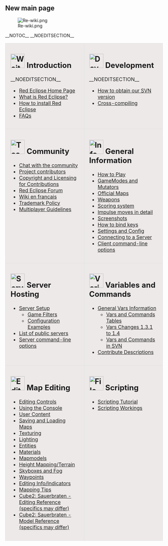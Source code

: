 == New main page ==

[[File:Re-wiki.png]]

__NOTOC__ __NOEDITSECTION__

<table cellspacing="10" style="width:100%">
<tr>
<td style="width:50%;margin:0; margin-top:10px; margin-right:5px; border:1px solid #dfdfdf; padding:0 1em 1em 1em; background-color:#EEE9E9; align:right;vertical-align:top;">

== [[File:Wait.png|45px]] Introduction == __NOEDITSECTION__
* [http://www.redeclipse.net/ Red Eclipse Home Page]
* [[What_is_Red_Eclipse|What is Red Eclipse?]]
* [[How_to_install| How to install Red Eclipse]]
* [[FAQ_for_Red_Eclipse|FAQs]]
</td>
<td style="width:50%;margin:0; margin-top:10px; margin-right:5px; border:1px solid #dfdfdf; padding:0 1em 1em 1em; background-color:#EEE9E9; align:right;vertical-align:top;">
== [[File:Dev-icon.png|45px]] Development == __NOEDITSECTION__
* [[Obtain_development_version|How to obtain our SVN version]]
* [[Cross-compile|Cross-compiling]]
</td>
</tr>

<tr>
<td style="width:50%;margin:0; margin-top:10px; margin-right:5px; border:1px solid #dfdfdf; padding:0 1em 1em 1em; background-color:#EEE9E9; align:right;vertical-align:top;">
== [[File:Team.png|45px]] Community ==
* [[IRC|Chat with the community]]
* [[Contributors|Project contributors]]
* [[Copyright_and_Licensing_for_Contributions|Copyright and Licensing for Contributions]]
* [http://www.redeclipse.net/forum Red Eclipse Forum]
* [[Main Page (French)|Wiki en français]]
* [[Trademark_Policy|Trademark Policy]]
* [[Multiplayer_Guidelines|Multiplayer Guidelines]]
</td>
<td style="width:50%;margin:0; margin-top:10px; margin-right:5px; border:1px solid #dfdfdf; padding:0 1em 1em 1em; background-color:#EEE9E9; align:right;vertical-align:top;">
== [[File:Info_g.png|45px]] General Information ==
* [[How to Play]]
* [[GameModes and Mutators]]
* [[Official Maps]]
* [[Weapons]]
* [[Deathmatch_Scoring|Scoring system]]
* [[Impulse moves|Impulse moves in detail]]
* [[Screenshots]]
* [[Keybinding|How to bind keys]]
* [[Game_Settings|Settings and Config]]
* [[Connect_to_Server|Connecting to a Server]]
* [[Client_Command_Line_Options|Client command-line options]]

</td>
</tr>

<tr>
<td style="width:50%;margin:0; margin-top:10px; margin-right:5px; border:1px solid #dfdfdf; padding:0 1em 1em 1em; background-color:#EEE9E9; align:right;vertical-align:top;">
== [[File:Server.png|45px]] Server Hosting ==
* [[Server Setup]]
** [[Server_GameFilters|Game Filters]]
** [[Server_Example_Configurations|Configuration Examples]]
* [[Server_List|List of public servers]]
* [[Server_Command_Line_Options|Server command-line options]]
</td>
<td style="width:50%;margin:0; margin-top:10px; margin-right:5px; border:1px solid #dfdfdf; padding:0 1em 1em 1em; background-color:#EEE9E9; align:right;vertical-align:top;">
== [[File:Variables.png|45px]] Variables and Commands ==
* [[Variables|General Vars Information]]
** [[Vars_and_Commands_Tables| Vars and Commands Tables]]
** [[Vars_Changes_1.3.1_to_1.4|Vars Changes 1.3.1 to 1.4]]
** [[Vars_and_Commands_in_SVN|Vars and Commands in SVN]]
* [[Contribute_Descriptions|Contribute Descriptions]]
</td>
</tr>

<tr>
<td style="width:50%;margin:0; margin-top:10px; margin-right:5px; border:1px solid #dfdfdf; padding:0 1em 1em 1em; background-color:#EEE9E9; align:right;vertical-align:top;">
== [[File:Edit-icon.png|45px]] Map Editing ==
* [[Editing Controls]]
* [[Console|Using the Console]]
* [[User Content]]
* [[Saving/Loading_Maps|Saving and Loading Maps]]
* [[Texturing]]
* [[Lighting]]
* [[Entities]]
* [[Materials]]
* [[Mapmodels]]
* [[Height_Mapping|Height Mapping/Terrain]]
* [[Skybox|Skyboxes and Fog]]
* [[Waypoints]]
* [[Editing_Info|Editing Info/Indicators]]
* [[Mapping Tips]]
* [http://sauerbraten.org/docs/editref.html Cube2: Sauerbraten - Editing Reference (specifics may differ)]
* [http://sauerbraten.org/docs/models.html Cube2: Sauerbraten - Model Reference (specifics may differ)]
</td>
<td style="width:50%;margin:0; margin-top:10px; margin-right:5px; border:1px solid #dfdfdf; padding:0 0em 1em 1em; background-color:#EEE9E9; align:right;vertical-align:top;">
== [[File:File_edit.png|45px]] Scripting ==
* [[Scripting Tutorial]]
* [[Scripting Workings]]
</td>
</tr>

</table>